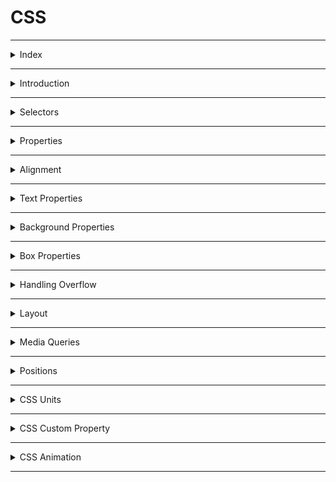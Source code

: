 # CSS

---

<details>
<summary>Index</summary>

### Index
* Introduction
* Selectors
* Properties
* Alignment
* Text Properties
* Box Properties
* Handling Overflow
* Layout
* Media Queries
* Positions
* CSS Units
* CSS Custom Property
* CSS Animation

</details>

---

<details>
<summary>Introduction</summary>

### Introduction
__CSS__ stands for __Cascading Style Sheets__  
* CSS used in web development to apply styles to the html document.
* We can create Responsive webpages by combining HTML & CSS.
* Once we create a style sheet with `.css` file, we can use it for multiple `.html` files.

##### Syntax
```css
selector{
   property1:value1;
   property2:value2;

}
```

##### apply CSS
We can apply __CSS__ in 3 ways,  
1. Inline
2. Internal
3. External

##### **Inline**  
we can use `style` attribute to apply css styles to a particular element.
```html
    <tag style="property1: value1; property2: value2;">Content</tag>
```

##### **Internal**  
we can use `style` element to write `css code` for a particular HTML document.  
Generally, we use `style` element in head part.

```html index.html
<!DOCTYPE html>
<html>
  <head>
    <style>
        .heading{
         color:"green";
         background-color:"orange"
        }
    </style>
  </head>
  <body>
    <h1 class="heading">content</h1>
  </body>
</html>
```

##### **External**  
we can create External CSS Style Sheet with `.css` file extension.    
by using the HTML `link` element to link the External CSS file.  

```html index.html
<!DOCTYPE html>
<html>
  <head>
    <link rel="stylesheet" href="index.css" />
  </head>
  <body>
    <h1 class="heading">content</h1>
  </body>
</html>
```

```css index.css
.heading{
    color:green;
    background-color:orange;
}
```

* The HTML __rel__ attribute stands for a relationship of the linked document to the current document. In this case, it is a stylesheet.
* The HTML __href__ attribute stands for Hyper Reference to the URL/path of the CSS file.

##### Fundamental Concepts
* Inheritance
* Specificity
* Cascade

##### Inheritance
Children Inherits the Parent Property is called Inheritance.

```css 
.parent{
    color:blue;  /*  Inherited Property */
    border:2px black solid;  /*  Non-Inherited Property */
}
```

##### Specificity
CSS __Specificity__ is how the browser decides which CSS property values are the most relevant to an HTML element and apply those CSS property values to the HTML element.  

Browser gives priority to select the CSS property.
1. !important
2. Inline
3. Id
4. Class
5. Tag
6. Universal

##### Cascade
The source order of CSS Ruleset matters.  
when two CSS Ruleset have equal specificity, the one that comes last in the CSS is applied.

```css 
        .container {
            background-color: greenyellow;
            box-shadow: 0 0 10px black;
        }
        
        .container { 
            / *These are applicable */ 
            background-color: red;
            box-shadow: 0 0 10px black;
        }
```

</details>

---

<details>
<summary>Selectors</summary>

### Selectors
The CSS Selectors are used to select the HTML elements that we want to apply style.

1. Tag selector = same kind of tags selection
2. Class selector = group of elements selection
3. Id selector = only one particular element selection
4. Attribute selector
5. Pseudo selector
6. Mixed / Child selector 
7. Group selection
8. Universal Selector 

##### Specificity
CSS Specificity is how browsers decide which CSS property values are the most relevant to an HTML element and apply those CSS property values to the HTML element.  

selector priority from High to Low:  
1. !important
2. inline styles
3. id selector
4. class selector
5. tag selector
6. Universal selector

##### Tag Selector

```html 
 <p>I am Tag Selector</p>
 <p>I am Tag Selector</p>
 <p>I am Tag Selector</p>
```

```css 
p{
    color:red;
    background-color: yellow;
}
```

##### Id Selector

```html 
 <p id="myParagraph">I am ID Selector</p>
 <p>I am Tag Selector</p>
 <p>I am Tag Selector</p>
```

```css 
#myParagraph{
    color:red;
    background-color: yellow;
}
```

##### class Selector
We can provide multiple class names separated by space as a value to the HTML class attribute.
`<tag class="name1 name2 name3 name4 ...">Content</tag>`

```html 
 <p id="myParagraph">I am ID Selector</p>
 <p class="my-paragraph">I am Tag Selector</p>
 <p class="my-paragraph">I am Tag Selector</p>
```

```css 
.my-paragraph{
    color:red;
    background-color: yellow;
}
```

##### Attribute Selector

```html 
<input type="text" placeholder="textbox">
<input type="password" placeholder="password">
```

```css 
input[type]{
    padding:10px;
    border-radius: 10px;
}

input[type="password"]{
    background-color: orange;
}
```

##### Pseudo selector
Pseudo selector is a dynamic selector.  
Apply css dynamically.
  
`selector:event`

```html 
    <h1 class="heading-element">Please put cursor on me</h1>
    <input class="textbox" type="text" placeholder="please focus on me"/>
```

```css 
.heading-element:hover{
    box-shadow:0 0 10px black;
}

.textbox:focus{
    box-shadow: 0 0 10px black;
}

```

##### Mixed Selector

```html 
   <div class="parent">
        <h1 id="#child">I am First Child</h1>
        <h1>I am Second Child</h1>
   </div>
```

```css 
.parent #child{
    padding:10px;
    color:orange;
    background-color: green;
    border-radius: 10px;
}
```

```css 
.parent>#child{
    padding:10px;
    color:orange;
    background-color: green;
    border-radius: 10px;
}
```

##### Group Selection

```html 
   <h1 class="my-heading">Class Selection</h1>
   <h1 id="myHeading">Id Selection</h1>
```

```css 
.my-heading, #myHeading{
    padding: 10px;
    background-color: green;
    border-radius: 10px;
    box-shadow: 0 0 10px black;
}
```

##### Universal Selector
The universal selector selects all the HTML elements in an HTML document.  

```hml 
<div>1</div>
<div id="myBox">2</div>
<div class="my-box">3</div>
```

```css 
* {
    margin: 20px;
}
```

</details>

---

<details>
<summary>Properties</summary>

### Properties
1. Alignment
2. Text Properties
3. Background Properties
4. Box Properties
5. Gradients
6. Handling Overflow
7. Flexbox
8. Media Queries
9. Positions
10. Table

</details>

---

<details>
<summary>Alignment</summary>

### Alignment
`text-align` property specifies the horizontal alignment of the text in an HTML element.

  - `text-align:left;`
  - `text-align:center;`
  - `text-align:right;`

</details>

---

<details>
<summary>Text Properties</summary>

### Text Properties

##### color
* `color:"orange";`
* `color:#ffffff`

##### font styles
* `font-family:"Roboto";`
* `font-size: 28px;`
* `font-style:italic;`
* `font-weight:bold;`
* `text-decoration: underline;`
* `text-transform: uppercase;`

##### text spacing
* `text-indent: 200px;`
* `letter-spacing:5px;`
* `line-height: 10px;`
* `word-spacing: 20px;`

##### text shadow
* `text-shadow:0 0 3px red;`

</details>

---

<details>
<summary>Background Properties</summary>

### Background Properties
1. background-color
2. background-image
3. background-repeat
4. background-position
5. background-attachment
6. background-size


##### background-color
  * `background-color: "orange";`
  * `background-color: transparent;`

##### background-image
  * `background-image: url("source/bg-image.jpg");`
  * `background-image:linear-gradient(45deg,black,red,green);` 
  * `background-image:linear-gradient(to left,black,red,green);` 
  * `background-image:radial-gradient(black,red,green);`

##### background-repeat
   * `background-repeat:repeat;`
   * `background-repeat:no-repeat;`
   * `background-repeat:repeat-x;`
   * `background-repeat:repeat-y;`

##### background-position
   `background-position: top left;`
   ![Background Position](./assets/background-position.jpg)


##### background-attachment   
   * `background-attachment: scroll;`
   * `background-attachment: fixed;`


##### All Backgrounds Shortcut

```css
shortcut{
background:color image repeat attachment position;
}
```
  * `background:red url("./source/lion.jpg") no-repeat scroll center center;`
 
##### background-size
  `background-size:cover;`

</details>

---

<details>
<summary>Box Properties</summary>

### Box Properties
1. width & height
2. padding
3. border
4. margin
5. outline

![Box Properties](assets/box-properties.jpg)

### CSS Box Model
* __Content__ - The content of the box, where text and images appear.
* __Padding__ - The space between the content and the border.
* __Border__ - A borderline that goes around the padding and content. 
* __Margin__ - The space outside the border.
* __Outline__ - An outline that goes around the border.

##### Intrinsic vs Extrinsic
* some elements have a natural size set by default, we call it Intrinsic size.
* If we set a specific size to an element, we call an Extrinsic size.

##### width & height
It gives HTML element width & height
  * `width:100px;`
  * `height:100px;`
  * `min-width:100px;`
  * `max-width:400px;`
  * `min-height:100px;`
  * `max-height:400px;`

##### border
   * `border-style: dashed;`
   * `border-width: 5px;`
   * `border-color: orange;`
   * border shortcut
     - `border:styleName width color;`
     - `border: 5px dashed orange;`
     - `border-left:5px solid greenyellow;`
   * `border-radius:10px;`
      - `border-top-right-radius:10px;`
   * supporting properties
     - top
     - right
     - bottom
     - left

##### padding
The space between border and content.
   * `padding:10px;` => TRBL
   * `padding-top:10px;`
   * `padding-right:10px;`
   * `padding-bottom:10px;`
   * `padding-left:10px;`

##### margin
The space between border and outline
 * `margin:auto;`  It adjust automatically center of horizontal.
 * `margin:50px;`(TRBL)
 * `margin-top: 50px;`
 * `margin-right:50px;`
 * `margin-bottom: 50px;`
 * `margin-left: 50px;`

##### outline
An outline that goes around the border.
* `outline-style: dashed;`
* `outline-width: 5px;`
* `outline-color: orange;`
* border shortcut
  - `outline:styleName width color;`
  - `outline: 5px dashed orange;`
     - `outline-left:5px solid greenyellow;`
* supporting properties
  - top
  - right
  - bottom
  - left

##### Box-sizing property
The box-sizing CSS property sets how the total width and height of an element are calculated.

Box-Sizing property has the following values:
1. content-box (default)
2. border-box

* __content-box__(Default) :

```css 
.container {
  width: 160px;
  height: 80px;
  padding: 20px;
  margin: 10px;
  border: 8px solid red;
  box-sizing: content-box;

  /* Total width: 160px + (2 * 20px) + (2 * 8px) = 216px
     Total height: 80px + (2 * 20px) + (2 * 8px) = 136px
     Content box width: 160px
     Content box height: 80px 
  */
}
```
* __border-box__:
Fixed width and height. It is adjustment to given width and height.

```css 
.container {
  width: 160px;
  height: 80px;
  padding: 20px;
  margin: 10px;
  border: 8px solid red;
  box-sizing: border-box;

  /* Total width: 160px
     Total height: 80px
     Content box width: 160px - (2 * 20px) - (2 * 8px) = 104px
     Content box height: 80px - (2 * 20px) - (2 * 8px) = 24px 
  */
}
```

##### Box Shadow
* `box-shadow:x y blur color;`
* `box-shadow:0 0 10px black;`

</details>

---

<details>
<summary>Handling Overflow</summary>

### Handling Overflow
content overflow can be handled using the CSS overflow property.  
__overflow__ : child element is not overflowed on parent element.

1. visible (default)=> CSS tries to avoid data loss. Hence, the `overflow:visible;` is the default value for it.
   * `overflow:visible;`
2. hidden => The overflow is clipped, and the rest of the content will be invisible.
   * `overflow: hidden;`
3. scroll => The overflow is clipped, and a scrollbar is added to see the rest of the content.
   *  `overflow: scroll;`
   *  `overflow-x: scroll;`
   *  `overflow-y: scroll;`
4. auto => It is similar to scroll, but it adds scrollbars only when necessary.
  *  `overflow: auto;`

```css 
.parent {
    height: 100px;
    width: 200px;
    border: 10px solid green;
    overflow: scroll;
}
```
</details>

---

<details>
<summary>Layout</summary>

### Layout
A Layout is a pattern to structure the information and arrange the elements on the website.  
A responsive website will automatically adjust for different screen sizes and viewports.

__Methods to Design a Layout__:  
Mainly, there are two methods that help design the webpage layout.
1. Flexbox(stable)
2. CSS Grid

##### Flexbox
Flexbox is a layout method that helps to arrange the HTML elements in rows(horizontally) or columns(vertically).

Flexbox Layout with CSS Properties:
* `display`
  - define the flexbox 
    - flex
    - inline-flex
    - grid
    - none
     
* `flex-direction`  
  - The Flex Direction specifies the direction of the flex items in the Flexbox Container.
    - row
    - column
     
* `justify-content`
  - The justify-content property specifies the alignment of flex items along the main axis.
  - justify content property can have the following values:
     - flex-start (default)=> All the elements will arrange to the start of the container.
     - center => All the elements will arrange to the center of the container.
     - flex-end => All the elements will arrange to the end of the container.
     - space-between => Left over space will be arranged in between the flex items.
     - space-around => Every flex item will get space around them.
      
* `align-items`
  - The align-items property specifies the alignment of flex items along the cross-axis.
  - Align items property can have the following values:
     - stretch (default)=> will stretch its available height.
     - flex-start => will be at the starting of the flex container.
     - center => will be at the center of the available height.
     - flex-end => will be at the ending point of the available height.
      
* `flex-wrap`
  - The flex-wrap property arranges the flex items in multiple lines.
  - Flex wrap property can have the following values:
    - nowrap(default)
    - wrap
    - wrap-reverse

* `align-self`
   - The align-self property specifies the alignment of individual flex items along the cross axis.
   - Align self property can have followed values:
      - flex-start
      - center 
      - flex-end
      - stretch
      - auto(default)

If the value of align-self is auto, then the align-items value of its Flex container gets inherited.

* order
  - The order property specifies the order of flex items in the Flex container.
  - order property has the following values:
    - 0 (default)
    - +ve values
    - -ve values

```html index.html
<!DOCTYPE html>
<html>
<head>
  <style>
    .flex-container {
      display: flex;
      flex-direction: row;
      justify-content: space-between;
      align-items: center;
      flex-wrap: wrap;
    }


    .item1 {
      order: 3;
      align-self: flex-start;
    }

    .item2 {
      order: 1;
      align-self: center;
    }

    .item3 {
      order: 2;
      align-self: flex-end;
    }
  </style>
</head>
<body>
  <div class="flex-container">
    <div class="item1">1</div>
    <div class="item2">2</div>
    <div class="item3">3</div>
  </div>
</body>
</html>

```

##### Grid
This is used to create the Layout.
We can create columns.  
```css 
.grid-container {
   display: grid;
}
```

##### Block vs Inline
* The block-level element always starts on a new line.
It occupies entire horizontal space of its Parent.

* The inline element does not start on a new line.
It occupies only its content width.

```html 
    .selector1 {
        display:block;
    }

    .selector2 {
        display:inline;
    }
```

</details>

---

<details>
<summary>Media Queries</summary>

### Media Query
Media queries play a crucial part while developing Responsive Layouts.  
Responsiveness is a perfectly fit for all the different screen sizes.  
We can create a responsive website using media queries or flexbox without Bootstrap.  
Using Media queries, we can conditionally apply styles based on the device type (e.g. printers, TVs, etc.) and media features (e.g. viewport width, etc.).

##### syntax:

```css 
@media media-type and (media-feature-expression){

/* CSS rules go here */

}
```

* __Media Type__: Media type describes the general category of devices. Possible types of media are screen, print, tv, all, ...etc.  
* __Media Feature__: Using Media Features, we can write Media Query for a specific feature. Examples: width, height, orientation, etc.

##### Media Types 
possible types of media are:
* screen => For all screened devices (mobile, laptops, tablets, ...etc)
* print = For printers
* tv => For Televisions
* all => Matches all types of devices and more...

##### screen
```css
@media screen and (max-width: 800px) {
    .bg-container {
        background-color: deepskyblue;
    }
}


@media screen and (min-width: 801px) {
    .bg-container {
        background-color: yellowgreen;
    }
}
```

##### Logical Operators
* and
* not
* comma

###### and

using `and` operator can combine multiple Media Features.  
syntax:

```css
@media (media-feature-expression) and (media-feature-expression){
/* CSS rules go here */
}
```

we can also join media feature with a media type.
syntax:  

```css 
@media media-type and (media-feature-expression){
/* CSS rules go here */
}
```

##### not
The `not` operator is a Media Query Modifier. It negates the entire Media Query result.
If you use the not operator, you must also specify a media type.

syntax:

```css 
@media not screen and (min-width:600px){
	/* CSS rules go here */
}
```

##### comma
Using ,(comma) operator we can combine multiple Media Queries.
```css 
@media (orientation: landscape), (min-width: 600px) {
    .bg-container {
        background: yellowgreen;
    }
}
```


##### Orientation

The two most common types of orientation are:

landscape => The width of the device is greater than the height.
portrait => The height of the device is greater than the width.

```css 

@media (orientation: landscape) {
    .bg-container {
        background-color: orange;
    }
}

@media (orientation: portrait) {
    .bg-container {
        background-color: yellowgreen;
    }
}
```

##### print
```css 
@media print {
    .heading {
        color: green;
    }
}
```

</details>

---

<details>
<summary>Positions</summary>

### Positions
The position property in CSS is used to control the positioning of an element within its containing element.

##### position properties 
1. `position:static;`
2. `position:relative;`
3. `position:absolute;`
4. `position:fixed;`
5. `position:sticky;`
   
![Positions](./assets/positions.png)

* __static__ => default position of any html element. 
* __relative__ => It is used to set the element relative to its normal position.
* __absolute__ => this is positioned relative to its parent.
* __fixed__ => this is to fix an element in the given position (calculated from view port).
* __sticky__ => this is to stick an element in the given position.

##### supporting properties:
`top,right,bottom,left`

##### z-index
z-index =>  layers position  
`z-index:1;`

```css 
.selector{
    background-color:yellow;
    position:absolute;
    left:20px;
    top:20px;
    z-index:4;
}
```
</details>

---

<details>
<summary>CSS Units</summary>

### CSS Units

* pixel : pixels are fixed size
  - `width:100px;`
* viewport : view port is depended on device screen size
  -  `width:100vw;`
  -  `width:100vh;`
* percentage : percentage is depended on parent container
  - `width:100%;`

</details>

---

<details>
<summary>CSS Custom Property</summary>

### CSS Custom Property
A CSS custom property is a variable in CSS.

* variable creation : --variable
* use variable : var(--variable)

```css 
.card {
  --spacing: 2px;
  padding: var(--spacing);
  margin-bottom: var(--spacing);
}
```

If the custom property has to be accessed through the entire HTML document, declare it inside the :root pseudo-class.

```css 
:root {
  --main-bg-color: brown;
}

.card-1 {
  color: white;
  background-color: var(--main-bg-color);
}
```

</details>

---


<details>
<summary>CSS Animation</summary>

### CSS Animation
To create animations using CSS, you can use the __@keyframes__ rule along with CSS properties like 

1. `animation-name:anyName;`
2. `animation-duration:3s;`
3. `animation-iteration-count:1 / infinite;` => reputation
4. `animation-timing-function:linear / ease-in / ease-out;`
5. `animation-delay:3s;`

```css 
shortcut{
animation:name duration iteration-count timing-function delay;
}
```

##### procedure
step1 => define your element
step2 => apply animation rules

```css 
.myAnimation:hover{
    animation:animationEffects 2s infinite linear 1s;
}
```

```css 
@keyframes animationEffects {
    0%{
        background-color:green;
    }

    50%{
        background-color:red;
    }

    100%{
        background-color:blue;
    }
}
```

</details>

---
